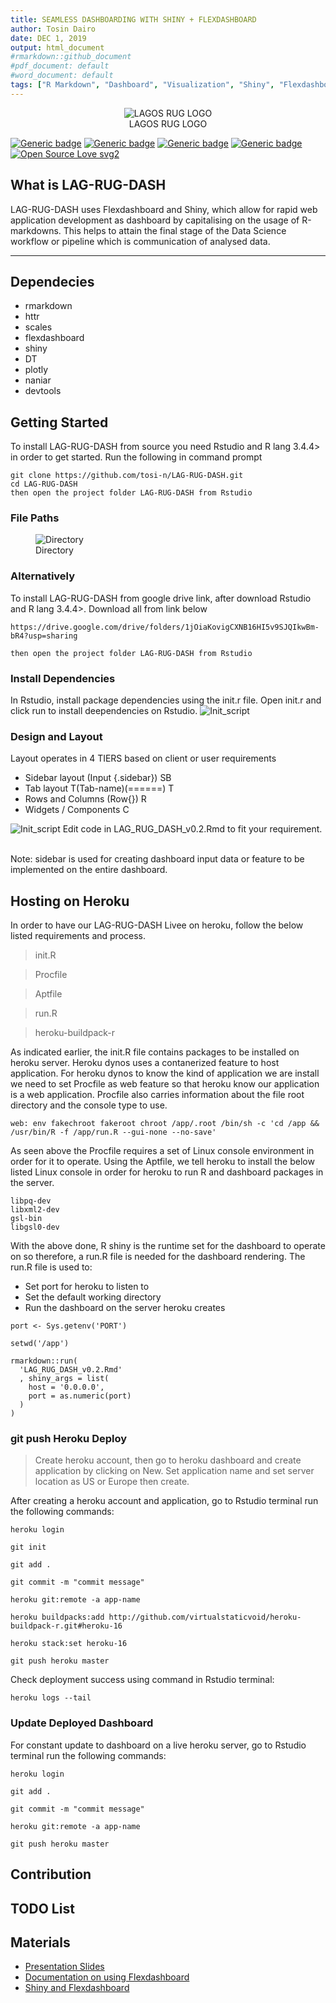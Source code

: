 ```yaml
---
title: SEAMLESS DASHBOARDING WITH SHINY + FLEXDASHBOARD
author: Tosin Dairo
date: DEC 1, 2019
output: html_document
#rmarkdown::github_document
#pdf_document: default
#word_document: default
tags: ["R Markdown", "Dashboard", "Visualization", "Shiny", "Flexdashboard"]
---
```


<center>

![LAGOS RUG LOGO](/Volumes/Loopdisk/LAG-RUG-DASH/docs/img/R-User-Group-Lagos.jpg)

</center>

[![Generic badge](https://img.shields.io/badge/release-v0.2-blue.svg)](https://shields.io/) [![Generic badge](https://img.shields.io/badge/build-passing-green.svg)](https://shields.io/)
[![Generic badge](https://img.shields.io/badge/license-MIT-green.svg)](https://shields.io/) 
[![Generic badge](https://img.shields.io/badge/community-R-blue.svg)](https://shields.io/) 
[![Open Source Love svg2](https://badges.frapsoft.com/os/v2/open-source.svg?v=103)](https://github.com/ellerbrock/open-source-badges/)


## What is LAG-RUG-DASH
LAG-RUG-DASH uses Flexdashboard and Shiny, which allow for rapid web application development as dashboard by capitalising on the usage of R-markdowns.
This helps to attain the final stage of the Data Science workflow or pipeline which is communication of analysed data.

<hr></hr>

## Dependecies
- rmarkdown 
- httr
- scales
- flexdashboard
- shiny
- DT
- plotly
- naniar
- devtools


## Getting Started
To install LAG-RUG-DASH from source you need Rstudio and R lang 3.4.4> in order to get started.
Run the following in command prompt
```
git clone https://github.com/tosi-n/LAG-RUG-DASH.git
cd LAG-RUG-DASH
then open the project folder LAG-RUG-DASH from Rstudio
```

### File Paths
![Directory](/Volumes/Loopdisk/LAG-RUG-DASH/docs/img/Directory.png)

### Alternatively
To install LAG-RUG-DASH from google drive link, after download Rstudio and R lang 3.4.4>.
Download all from link below
```
https://drive.google.com/drive/folders/1jOiaKovigCXNB16HI5v9SJQIkwBm-bR4?usp=sharing

then open the project folder LAG-RUG-DASH from Rstudio
```

### Install Dependencies
In Rstudio, install package dependencies using the init.r file. Open init.r and click run to install deependencies on Rstudio.
![Init_script](/Volumes/Loopdisk/LAG-RUG-DASH/docs/img/init_script.png)


### Design and Layout
Layout operates in 4 TIERS based on client or user requirements

- Sidebar layout (Input {.sidebar}) SB
- Tab layout T(Tab-name)(======) T
- Rows and Columns (Row{}) R
- Widgets / Components C

![Init_script](/Volumes/Loopdisk/LAG-RUG-DASH/docs/img/Design_Layout.png)
Edit code in LAG_RUG_DASH_v0.2.Rmd to fit your requirement.
<br></br>

Note: sidebar is used for creating dashboard input data or feature to be implemented on the entire dashboard.


## Hosting on Heroku
In order to have our LAG-RUG-DASH Livee on heroku, follow the below listed requirements and process.

> init.R

> Procfile

> Aptfile

> run.R

> heroku-buildpack-r 

As indicated earlier, the init.R file contains packages to be installed on heroku server. 
Heroku dynos uses a contanerized feature to host application. 
For heroku dynos to know the kind of application we are install we need to set Procfile as web feature so that heroku know our application is a web application. Procfile also carries information about the file root directory and the console type to use.
```
web: env fakechroot fakeroot chroot /app/.root /bin/sh -c 'cd /app && /usr/bin/R -f /app/run.R --gui-none --no-save'
```
As seen above the Procfile requires a set of Linux console environment in order for it to operate.
Using the Aptfile, we tell heroku to install the below listed Linux console in order for heroku to run R and dashboard packages in the server.
```
libpq-dev
libxml2-dev
gsl-bin
libgsl0-dev
```
With the above done, R shiny is the runtime set for the dashboard to operate on so therefore, a run.R file is needed for the dashboard rendering.
The run.R file is used to: 

- Set port for heroku to listen to
- Set the default working directory
- Run the dashboard on the server heroku creates
```
port <- Sys.getenv('PORT')

setwd('/app')

rmarkdown::run(
  'LAG_RUG_DASH_v0.2.Rmd'
  , shiny_args = list(
    host = '0.0.0.0',
    port = as.numeric(port)
  )
)
```

### git push Heroku Deploy

> Create heroku account, then go to heroku dashboard and create application by clicking on New. Set application name and set server location as US or Europe then create.


After creating a heroku account and application, go to Rstudio terminal run the following commands:
```
heroku login

git init

git add .

git commit -m "commit message"

heroku git:remote -a app-name

heroku buildpacks:add http://github.com/virtualstaticvoid/heroku-buildpack-r.git#heroku-16

heroku stack:set heroku-16

git push heroku master
```

Check deployment success using command in Rstudio terminal:
```
heroku logs --tail
```

### Update Deployed Dashboard

For constant update to dashboard on a live heroku server, go to Rstudio terminal run the following commands:
```
heroku login

git add .

git commit -m "commit message"

heroku git:remote -a app-name

git push heroku master
```

## Contribution

## TODO List

## Materials
- [Presentation Slides](https://docs.google.com/presentation/d/16dy_5JV0SqDYkyzJLO1wCxfztkOFYziuYx_kpEnALY8/edit#slide=id.g6bb4db640a_0_63)
- [Documentation on using Flexdashboard](https://rmarkdown.rstudio.com/flexdashboard/using.html) 
- [Shiny and Flexdashboard](https://rmarkdown.rstudio.com/flexdashboard/shiny.html)
